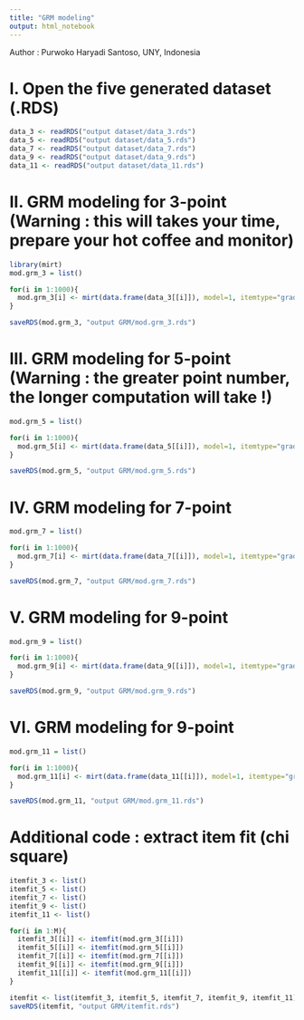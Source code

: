 ---
title: "GRM modeling"
output: html_notebook
---

Author : Purwoko Haryadi Santoso, UNY, Indonesia

# I. Open the five generated dataset (.RDS)
```{r}
data_3 <- readRDS("output dataset/data_3.rds")
data_5 <- readRDS("output dataset/data_5.rds")
data_7 <- readRDS("output dataset/data_7.rds")
data_9 <- readRDS("output dataset/data_9.rds")
data_11 <- readRDS("output dataset/data_11.rds")
```

# II. GRM modeling for 3-point (Warning : this will takes your time, prepare your hot coffee and monitor)
```{r, warning=FALSE}
library(mirt)
mod.grm_3 = list()

for(i in 1:1000){
  mod.grm_3[i] <- mirt(data.frame(data_3[[i]]), model=1, itemtype="graded")
}

saveRDS(mod.grm_3, "output GRM/mod.grm_3.rds")
```

# III. GRM modeling for 5-point (Warning : the greater point number, the longer computation will take !)
```{r, warning=FALSE}
mod.grm_5 = list()

for(i in 1:1000){
  mod.grm_5[i] <- mirt(data.frame(data_5[[i]]), model=1, itemtype="graded")
}

saveRDS(mod.grm_5, "output GRM/mod.grm_5.rds")
```

# IV. GRM modeling for 7-point
```{r, warning=FALSE}
mod.grm_7 = list()

for(i in 1:1000){
  mod.grm_7[i] <- mirt(data.frame(data_7[[i]]), model=1, itemtype="graded")
}

saveRDS(mod.grm_7, "output GRM/mod.grm_7.rds")
```

# V. GRM modeling for 9-point
```{r, warning=FALSE}
mod.grm_9 = list()

for(i in 1:1000){
  mod.grm_9[i] <- mirt(data.frame(data_9[[i]]), model=1, itemtype="graded")
}

saveRDS(mod.grm_9, "output GRM/mod.grm_9.rds")
```

# VI. GRM modeling for 9-point
```{r, warning=FALSE}
mod.grm_11 = list()

for(i in 1:1000){
  mod.grm_11[i] <- mirt(data.frame(data_11[[i]]), model=1, itemtype="graded")
}

saveRDS(mod.grm_11, "output GRM/mod.grm_11.rds")
```

# Additional code : extract item fit (chi square)

```{r, warning=FALSE}
itemfit_3 <- list()
itemfit_5 <- list()
itemfit_7 <- list()
itemfit_9 <- list()
itemfit_11 <- list()

for(i in 1:M){
  itemfit_3[[i]] <- itemfit(mod.grm_3[[i]])
  itemfit_5[[i]] <- itemfit(mod.grm_5[[i]])
  itemfit_7[[i]] <- itemfit(mod.grm_7[[i]])
  itemfit_9[[i]] <- itemfit(mod.grm_9[[i]])
  itemfit_11[[i]] <- itemfit(mod.grm_11[[i]])
}

itemfit <- list(itemfit_3, itemfit_5, itemfit_7, itemfit_9, itemfit_11)
saveRDS(itemfit, "output GRM/itemfit.rds")
```



